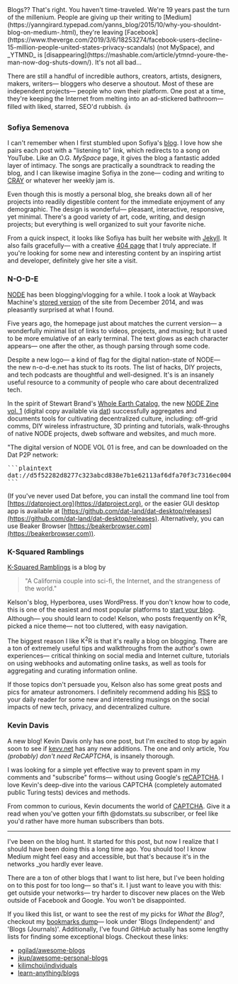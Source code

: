 <ProseWrapper>
Blogs?? That's right. You haven't time-traveled. We're 19 years past the turn of the millenium. People are giving up their writing to [Medium](https://yanngirard.typepad.com/yanns_blog/2015/10/why-you-shouldnt-blog-on-medium-.html), they're leaving [Facebook](https://www.theverge.com/2019/3/6/18253274/facebook-users-decline-15-million-people-united-states-privacy-scandals) (not MySpace), and _YTMND_ is [disappearing](https://mashable.com/article/ytmnd-youre-the-man-now-dog-shuts-down/). It's not all bad...

There are still a handful of incredible authors, creators, artists, designers, makers, writers&mdash; bloggers who deserve a shoutout. Most of these are independent projects&mdash; people who own their platform. One post at a time, they're keeping the Internet from melting into an ad-stickered bathroom&mdash; filled with liked, starred, SEO'd rubbish. 👍

### Sofiya Semenova

<OneColumn>
  <ImageWrapper
    src="/assets/img/articles/blogs/sofiya.jpg"
    alt="Screenshot of Sofiya Semenova's blog."
    width="683"
    height="331"
  />
</OneColumn>

I can't remember when I first stumbled upon Sofiya's [blog](https://sofiya.io/blog/). I love how she pairs each post with a "listening to" link, which redirects to a song on YouTube. Like an O.G. _MySpace_ page, it gives the blog a fantastic added layer of intimacy. The songs are practically a soundtrack to reading the blog, and I can likewise imagine Sofiya in the zone&mdash; coding and writing to [CRAY](https://www.youtube.com/watch?v=j9mSIgdAGb4) or whatever her weekly jam is.

Even though this is mostly a personal blog, she breaks down all of her projects into readily digestible content for the immediate enjoyment of any demographic. The design is wonderful&mdash; pleasant, interactive, responsive, yet minimal. There's a good variety of art, code, writing, and design projects; but everything is well organized to suit your favorite niche.

From a quick inspect, it looks like Sofiya has built her website with [Jekyll](https://jekyllrb.com/). It also fails gracefully&mdash; with a creative [404 page](https://sofiya.io/asdf) that I truly appreciate. If you're looking for some new and interesting content by an inspiring artist and developer, definitely give her site a visit.

### N-O-D-E

<OneColumn>
  <ImageWrapper
    src="/assets/img/articles/blogs/node.jpg"
    alt="Screenshot from n-o-d-e.net"
    width="693"
    height="336"
  />
</OneColumn>

[NODE](https://n-o-d-e.net) has been blogging/vlogging for a while. I took a look at Wayback Machine's [stored version](https://web.archive.org/web/20141202211033/http://n-o-d-e.net/) of the site from December 2014, and was pleasantly surprised at what I found.

Five years ago, the homepage just about matches the current version&mdash; a wonderfully minimal list of links to videos, projects, and musing; but it used to be more emulative of an early terminal. The text glows as each character appears&mdash; one after the other, as though parsing through some code.

Despite a new logo&mdash; a kind of flag for the digital nation-state of NODE&mdash; the new n-o-d-e.net has stuck to its roots. The list of hacks, DIY projects, and tech podcasts are thoughtful and well-designed. It's is an insanely useful resource to a community of people who care about decentralized tech.

In the spirit of Stewart Brand's [Whole Earth Catalog](https://en.wikipedia.org/wiki/Whole_Earth_Catalog), the new [NODE Zine vol. 1](https://n-o-d-e.net/zine/) (digital copy available via [dat](dat://d5f52282d8277c323abcd838e7b1e62113af6dfa70f3c7316ec004911881ec41)) successfully aggregates and documents tools for cultivating decentralized culture, including: off-grid comms, DIY wireless infrastructure, 3D printing and tutorials, walk-throughs of native NODE projects, dweb software and websites, and much more.

"The digital version of NODE VOL 01 is free, and can be downloaded on the Dat P2P network:

<Pre>
```plaintext
dat://d5f52282d8277c323abcd838e7b1e62113af6dfa70f3c7316ec004911881ec41
```
</Pre>

(If you've never used Dat before, you can install the command line tool from [https://datproject.org](https://datproject.org), or the easier GUI desktop app is available at [https://github.com/dat-land/dat-desktop/releases](https://github.com/dat-land/dat-desktop/releases). Alternatively, you can use Beaker Browser [https://beakerbrowser.com](https://beakerbrowser.com)).

### K-Squared Ramblings

<OneColumn>
    <ImageWrapper
      src="/assets/img/articles/blogs/k-squared.jpg"
      alt="Screenshot from www.hyperborea.org"
      width="795"
      height="385"
    />
</OneColumn>

[K-Squared Ramblings](https://www.hyperborea.org/journal/category/tech/) is a blog by

> "A California couple into sci-fi, the Internet, and the strangeness of the world."

Kelson's blog, Hyperborea, uses WordPress. If you don't know how to code, this is one of the easiest and most popular platforms to [start your blog](https://drewdevault.com/make-a-blog). Although&mdash; you should learn to code! Kelson, who posts frequently on K<sup>2</sup>R, picked a nice theme&mdash; not too cluttered, with easy navigation.

The biggest reason I like K<sup>2</sup>R is that it's really a blog on blogging. There are a ton of extremely useful tips and walkthroughs from the author's own experiences&mdash; critical thinking on social media and Internet culture, tutorials on using webhooks and automating online tasks, as well as tools for aggregating and curating information online.

If those topics don't persuade you, Kelson also has some great posts and pics for amateur astronomers. I definitely recommend adding his [RSS](https://hyperborea.org/journal/feed) to your daily reader for some new and interesting musings on the social impacts of new tech, privacy, and decentralized culture.

### Kevin Davis

<OneColumn>
  <ImageWrapper
    src="/assets/img/articles/blogs/kevv.jpg"
    alt="Screenshot from kevv.net"
    width="797"
    height="386"
  />
</OneColumn>

A new blog! Kevin Davis only has one post, but I'm excited to stop by again soon to see if [kevv.net](https://kevv.net) has any new additions. The one and only article, _You (probably) don't need ReCAPTCHA_, is insanely thorough.

I was looking for a simple yet effective way to prevent spam in my comments and "subscribe" forms&mdash; without using Google's [reCAPTCHA](https://www.google.com/recaptcha/intro/v3.html). I love Kevin's deep-dive into the various CAPTCHA (completely automated public Turing tests) devices and methods.

From common to curious, Kevin documents the world of [CAPTCHA](https://en.wikipedia.org/wiki/CAPTCHA). Give it a read when you've gotten your fifth @domstats.su subscriber, or feel like you'd rather have more human subscribers than bots.

<hr/>

I've been on the blog hunt. It started for this post, but now I realize that I should have been doing this a long time ago. You should too! I know Medium might feel easy and accessible, but that's because it's in the networks _you hardly ever leave.

There are a ton of other blogs that I want to list here, but I've been holding on to this post for too long&mdash; so that's it. I just want to leave you with this: get outside your networks&mdash; try harder to discover new places on the Web outside of Facebook and Google. You won't be disappointed.

If you liked this list, or want to see the rest of my picks for _What the Blog?_, checkout my [bookmarks dump](/bookmarks)&mdash; look under 'Blogs (Independent)' and 'Blogs (Journals)'. Additionally, I've found _GitHub_ actually has some lengthy lists for finding some exceptional blogs. Checkout these links:

- [pgilad/awesome-blogs](https://github.com/pgilad/awesome-blogs)
- [jkup/awesome-personal-blogs](https://github.com/jkup/awesome-personal-blogs)
- [kilimchoi/individuals](https://github.com/kilimchoi/engineering-blogs#individualsgroup-contributors-1)
- [learn-anything/blogs](https://github.com/learn-anything/blogs)
</ProseWrapper>
